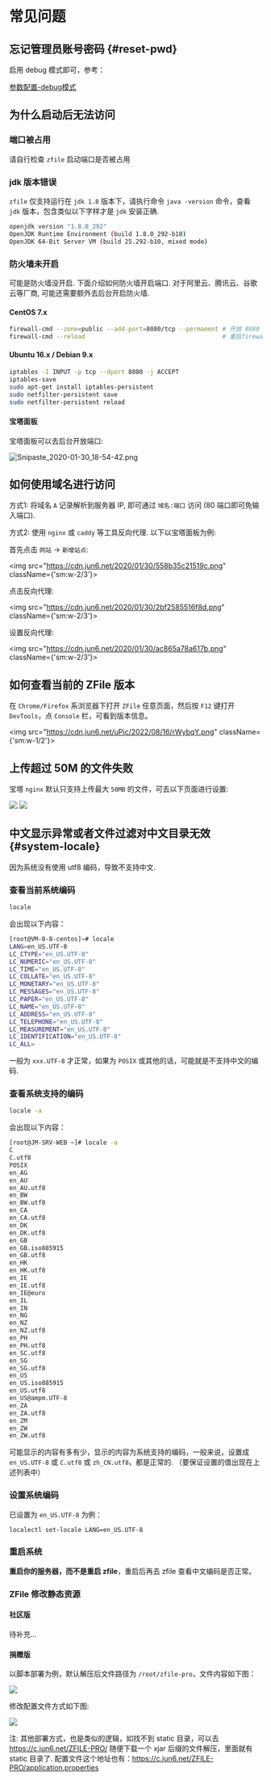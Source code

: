 # 常见问题

## 忘记管理员账号密码 {#reset-pwd}

启用 debug 模式即可，参考：

[参数配置-debug模式](/config#debug)

## 为什么启动后无法访问

### 端口被占用

请自行检查 `zfile` 启动端口是否被占用

### jdk 版本错误

`zfile` 仅支持运行在 `jdk 1.8` 版本下，请执行命令 `java -version` 命令，查看 `jdk` 版本，包含类似以下字样才是 `jdk` 安装正确.

```bash showLineNumbers
openjdk version "1.8.0_292"
OpenJDK Runtime Environment (build 1.8.0_292-b10)
OpenJDK 64-Bit Server VM (build 25.292-b10, mixed mode)
```

### 防火墙未开启

可能是防火墙没开启. 下面介绍如何防火墙开启端口. 对于阿里云、腾讯云、谷歌云等厂商, 可能还需要额外去后台开启防火墙.

#### CentOS 7.x

```bash showLineNumbers
firewall-cmd --zone=public --add-port=8080/tcp --permanent # 开放 8080 端口
firewall-cmd --reload                                      # 重启firewall
```

#### Ubuntu 16.x / Debian 9.x

```bash showLineNumbers
iptables -I INPUT -p tcp --dport 8080 -j ACCEPT
iptables-save
sudo apt-get install iptables-persistent
sudo netfilter-persistent save
sudo netfilter-persistent reload
```



#### 宝塔面板

宝塔面板可以去后台开放端口:

![Snipaste_2020-01-30_18-54-42.png](https://cdn.jun6.net/2020/01/30/18fa335b407ae.png)


## 如何使用域名进行访问

方式1: 将域名 `A` 记录解析到服务器 IP, 即可通过 `域名:端口` 访问 (80 端口即可免输入端口).

方式2: 使用 `nginx` 或 `caddy` 等工具反向代理. 以下以宝塔面板为例:

首先点击 `网站` -> `新增站点`:

<img src="https://cdn.jun6.net/2020/01/30/558b35c21519c.png" className={'sm:w-2/3'}></img>

点击反向代理:

<img src="https://cdn.jun6.net/2020/01/30/2bf2585516f8d.png" className={'sm:w-2/3'}></img>

设置反向代理:

<img src="https://cdn.jun6.net/2020/01/30/ac865a78a617b.png" className={'sm:w-2/3'}></img>

## 如何查看当前的 ZFile 版本

在 `Chrome/Firefox` 系浏览器下打开 `ZFile` 任意页面，然后按 `F12` 键打开 `DevTools`，点 `Console` 栏，可看到版本信息。

<img src="https://cdn.jun6.net/uPic/2022/08/16/rWybqY.png" className={'sm:w-1/2'}></img>

## 上传超过 50M 的文件失败

宝塔 `nginx` 默认只支持上传最大 `50MB` 的文件，可去以下页面进行设置:

<img src="https://cdn.jun6.net/uPic/2022/08/16/uxPAXY.png"/>
<img src="https://cdn.jun6.net/uPic/2022/08/16/Jx2P2s.png"/>


## 中文显示异常或者文件过滤对中文目录无效 {#system-locale}

因为系统没有使用 utf8 编码，导致不支持中文.

### 查看当前系统编码

```bash showLineNumbers
locale
```

会出现以下内容：

```bash showLineNumbers
[root@VM-0-8-centos]~# locale
LANG=en_US.UTF-8
LC_CTYPE="en_US.UTF-8"
LC_NUMERIC="en_US.UTF-8"
LC_TIME="en_US.UTF-8"
LC_COLLATE="en_US.UTF-8"
LC_MONETARY="en_US.UTF-8"
LC_MESSAGES="en_US.UTF-8"
LC_PAPER="en_US.UTF-8"
LC_NAME="en_US.UTF-8"
LC_ADDRESS="en_US.UTF-8"
LC_TELEPHONE="en_US.UTF-8"
LC_MEASUREMENT="en_US.UTF-8"
LC_IDENTIFICATION="en_US.UTF-8"
LC_ALL=
```

一般为 `xxx.UTF-8` 才正常，如果为 `POSIX` 或其他的话，可能就是不支持中文的编码.

### 查看系统支持的编码

```bash showLineNumbers
locale -a
```

会出现以下内容：
```bash showLineNumbers
[root@JM-SRV-WEB ~]# locale -a
C
C.utf8
POSIX
en_AG
en_AU
en_AU.utf8
en_BW
en_BW.utf8
en_CA
en_CA.utf8
en_DK
en_DK.utf8
en_GB
en_GB.iso885915
en_GB.utf8
en_HK
en_HK.utf8
en_IE
en_IE.utf8
en_IE@euro
en_IL
en_IN
en_NG
en_NZ
en_NZ.utf8
en_PH
en_PH.utf8
en_SC.utf8
en_SG
en_SG.utf8
en_US
en_US.iso885915
en_US.utf8
en_US@ampm.UTF-8
en_ZA
en_ZA.utf8
en_ZM
en_ZW
en_ZW.utf8
```

可能显示的内容有多有少，显示的内容为系统支持的编码，一般来说，设置成 `en_US.UTF-8` 或 `C.utf8` 或 `zh_CN.utf8`，都是正常的. （要保证设置的值出现在上述列表中）

### 设置系统编码

已设置为 `en_US.UTF-8` 为例：

```bash showLineNumbers
localectl set-locale LANG=en_US.UTF-8
```

### 重启系统

**重启你的服务器，而不是重启 zfile**，重启后再去 zfile 查看中文编码是否正常。



### ZFile 修改静态资源

#### 社区版

待补充...

#### 捐赠版

以脚本部署为例，默认解压后文件路径为 `/root/zfile-pro`，文件内容如下图：

![](https://cdn.jun6.net/uPic/2022/09/26/LQ0p9D.png)

修改配置文件方式如下图:

![](https://cdn.jun6.net/uPic/2022/09/26/EdO6Bv.png)

注: 其他部署方式，也是类似的逻辑，如找不到 static 目录，可以去 https://c.jun6.net/ZFILE-PRO/ 随便下载一个 xjar 后缀的文件解压，里面就有 static 目录了. 配置文件这个地址也有：https://c.jun6.net/ZFILE-PRO/application.properties